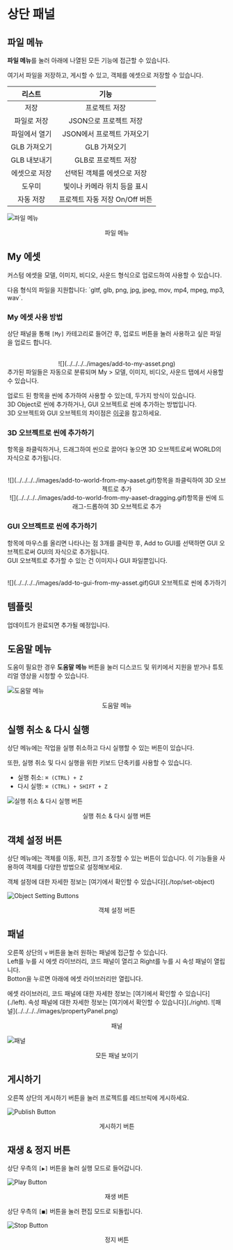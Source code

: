 
# 상단 패널

## 파일 메뉴

**파일 메뉴**를 눌러 아래에 나열된 모든 기능에 접근할 수 있습니다.

여기서 파일을 저장하고, 게시할 수 있고, 객체를 에셋으로 저장할 수 있습니다.

|  **리스트**   |            **기능**            |
| :-----------: | :----------------------------: |
|     저장      |         프로젝트 저장          |
|  파일로 저장  |     JSON으로 프로젝트 저장     |
| 파일에서 열기 |   JSON에서 프로젝트 가져오기   |
| GLB 가져오기  |          GLB 가져오기          |
| GLB 내보내기  |      GLB로 프로젝트 저장       |
| 에셋으로 저장 |  선택된 객체를 에셋으로 저장   |
| 도우미 |  빛이나 카메라 위치 등을 표시   |
|   자동 저장   | 프로젝트 자동 저장 On/Off 버튼 |

![파일 메뉴](../../../../images/filemenu.png)

<center>파일 메뉴</center>

## My 에셋

커스텀 에셋을 모델, 이미지, 비디오, 사운드 형식으로 업로드하여 사용할 수 있습니다.

<Callout type="warning">
  다음 형식의 파일을 지원합니다: `gltf, glb, png, jpg, jpeg, mov, mp4, mpeg,
  mp3, wav`.
</Callout>

### My 에셋 사용 방법

상단 패널을 통해 `[My]` 카테고리로 들어간 후, 업로드 버튼을 눌러 사용하고 싶은 파일을 업로드 합니다.  

<br />
<center>![](../../../../images/add-to-my-asset.png)</center>

<Callout type="info">
  추가된 파일들은 자동으로 분류되며 My > 모델, 이미지, 비디오, 사운드 탭에서
  사용할 수 있습니다.
</Callout>

업로드 된 항목을 씬에 추가하여 사용할 수 있는데, 두가지 방식이 있습니다.  
3D Object로 씬에 추가하거나, GUI 오브젝트로 씬에 추가하는 방법입니다.  
3D 오브젝트와 GUI 오브젝트의 차이점은 [이곳](../../script/start/3d-and-gui-object#3d-오브젝트와-gui-오브젝트의-차이)을 참고하세요.  

### 3D 오브젝트로 씬에 추가하기

항목을 좌클릭하거나, 드래그하여 씬으로 끌어다 놓으면 3D 오브젝트로써 WORLD의 자식으로 추가됩니다.  

<center>
<br/>
  ![](../../../../images/add-to-world-from-my-aaset.gif)항목을 좌클릭하여 3D 오브젝트로 추가
  <br/>
  ![](../../../../images/add-to-world-from-my-aaset-dragging.gif)항목을 씬에 드래그-드롭하여 3D 오브젝트로 추가
</center>

### GUI 오브젝트로 씬에 추가하기

항목에 마우스를 올리면 나타나는 점 3개를 클릭한 후, Add to GUI를 선택하면 GUI 오브젝트로써 GUI의 자식으로 추가됩니다.  
GUI 오브젝트로 추가할 수 있는 건 이미지나 GUI 파일뿐입니다.


<center>
<br/>
  ![](../../../../images/add-to-gui-from-my-asset.gif)GUI 오브젝트로 씬에 추가하기
</center>

## 템플릿

<Callout type="error" emoji="️🚫">
  업데이트가 완료되면 추가될 예정입니다.
</Callout>

## 도움말 메뉴

도움이 필요한 경우 **도움말 메뉴** 버튼을 눌러 디스코드 및 위키에서 지원을 받거나 튜토리얼 영상을 시청할 수 있습니다.

![도움말 메뉴](../../../../images/helpmenu.png)

<center>도움말 메뉴</center>

## 실행 취소 & 다시 실행

상단 메뉴에는 작업을 실행 취소하고 다시 실행할 수 있는 버튼이 있습니다.

<Callout>
또한, 실행 취소 및 다시 실행을 위한 키보드 단축키를 사용할 수 있습니다.

- 실행 취소: `⌘ (CTRL) + Z`
- 다시 실행: `⌘ (CTRL) + SHIFT + Z`

</Callout>

![실행 취소 & 다시 실행 버튼](../../../../images/undo-redo.png)

<center>실행 취소 & 다시 실행 버튼</center>

## 객체 설정 버튼

상단 메뉴에는 객체를 이동, 회전, 크기 조정할 수 있는 버튼이 있습니다. 이 기능들을 사용하여 객체를 다양한 방법으로 설정해보세요.

<Callout>
  객체 설정에 대한 자세한 정보는 [여기에서 확인할 수 있습니다](./top/set-object)
</Callout>

![Object Setting Buttons](../../../../images/objectsetting.png)

<center>객체 설정 버튼</center>

## 패널

오른쪽 상단의 `v` 버튼을 눌러 원하는 패널에 접근할 수 있습니다.  
Left를 누를 시 에셋 라이브러리, 코드 패널이 열리고 Right를 누를 시 속성 패널이 열립니다.  
Botton을 누르면 아래에 에셋 라이브러리만 열립니다.

<Callout>
  에셋 라이브러리, 코드 패널에 대한 자세한 정보는 [여기에서 확인할 수 있습니다](./left).
</Callout>

<Callout>
  속성 패널에 대한 자세한 정보는 [여기에서 확인할 수 있습니다](./right).
</Callout>
![패널](../../../../images/propertyPanel.png)

<p align="center">패널</p>

![패널](../../../../images/allPanel.png)

<p align="center">모든 패널 보이기</p>

## 게시하기

오른쪽 상단의 게시하기 버튼을 눌러 프로젝트를 레드브릭에 게시하세요.

![Publish Button](../../../../images/publish.png)

<center>게시하기 버튼</center>

## 재생 & 정지 버튼

상단 우측의 `[▶️]` 버튼을 눌러 실행 모드로 들어갑니다.

![Play Button](../../../../images/play.png)

<center>재생 버튼</center>

상단 우측의 `[■]` 버튼을 눌러 편집 모드로 되돌립니다.

![Stop Button](../../../../images/stop.png)

<center>정지 버튼</center>
